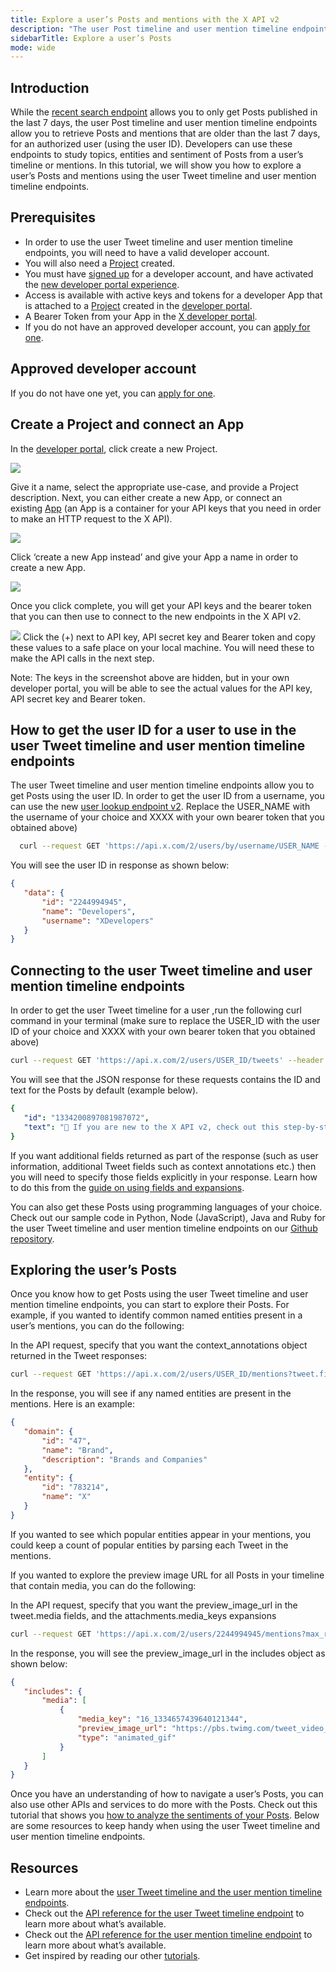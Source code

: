 ```yaml
---
title: Explore a user’s Posts and mentions with the X API v2
description: "The user Post timeline and user mention timeline endpoints allow developers to retrieve the public Posts composed by, or mentioning a user."
sidebarTitle: Explore a user’s Posts
mode: wide
---
```

## Introduction

 While the [recent search endpoint](https://developer.x.com/en/docs/x-api/posts/search/introduction) allows you to only get Posts published in the last 7 days, the user Post timeline and user mention timeline endpoints allow you to retrieve Posts and mentions that are older than the last 7 days, for an authorized user (using the user ID). Developers can use these endpoints to study topics, entities and sentiment of Posts from a user’s timeline or mentions. In this tutorial, we will show you how to explore a user’s Posts and mentions using the user Tweet timeline and user mention timeline endpoints.
 

## Prerequisites

*   In order to use the user Tweet timeline and user mention timeline endpoints, you will need to have a valid developer account. 
*   You will also need a [Project](https://developer.x.com/en/docs/x-api/posts/search/introduction) created.
*   You must have [signed up](https://developer.x.com/en/portal/petition/essential/basic-info) for a developer account, and have activated the [new developer portal experience](https://developer.x.com/en/portal/opt-in.html). 
*   Access is available with active keys and tokens for a developer App that is attached to a [Project](/resources/fundamentals/projects) created in the [developer portal](/resources/fundamentals/developer-portal).
*   A Bearer Token from your App in the [X developer portal](https://developer-staging.x.com/en/docs/developer-portal/overview).
*   If you do not have an approved developer account, you can [apply for one](https://developer.x.com/en/apply-for-access).

## Approved developer account

If you do not have one yet, you can [apply for one](https://developer.x.com/en/apply-for-access).

## Create a Project and connect an App

In the [developer portal](https://developer.x.com/en/portal/dashboard), click create a new Project.

<Frame>
  <img src="/images/projects.png.twimg.1920.png"/>
</Frame>

Give it a name, select the appropriate use-case, and provide a Project description. Next, you can either create a new App, or connect an existing [App](https://developer.x.com/en/docs/apps/overview) (an App is a container for your API keys that you need in order to make an HTTP request to the X API).
<Frame>
  <img src="/images/add-your-app.png.twimg.1920.png"/>
</Frame>


Click ‘create a new App instead’ and give your App a name in order to create a new App.
<Frame>
  <img src="/images/last-step-name-your-app.png.twimg.1920.png"/>
</Frame>

Once you click complete, you will get your API keys and the bearer token that you can then use to connect to the new endpoints in the X API v2.
  <Frame>
  <img src="/images/here-are-your-keys.png.twimg.1920.png"/>
</Frame>
Click the (+) next to API key, API secret key and Bearer token and copy these values to a safe place on your local machine. You will need these to make the API calls in the next step.

Note: The keys in the screenshot above are hidden, but in your own developer portal, you will be able to see the actual values for the API key, API secret key and Bearer token.
 

## How to get the user ID for a user to use in the user Tweet timeline and user mention timeline endpoints

The user Tweet timeline and user mention timeline endpoints allow you to get Posts using the user ID. In order to get the user ID from a username, you can use the new [user lookup endpoint v2](https://developer.x.com/en/docs/x-api/users/lookup/quick-start). Replace the USER\_NAME with the username of your choice and XXXX with your own bearer token that you obtained above)

```bash
  curl --request GET 'https://api.x.com/2/users/by/username/USER_NAME --header 'Authorization: Bearer XXXXXX'
```

You will see the user ID in response as shown below:

```json
{
   "data": {
       "id": "2244994945",
       "name": "Developers",
       "username": "XDevelopers"
   }
}
```


## Connecting to the user Tweet timeline and user mention timeline endpoints

In order to get the user Tweet timeline for a user ,run the following curl command in your terminal (make sure to replace the USER\_ID with the user ID of your choice and XXXX with your own bearer token that you obtained above)

```bash
curl --request GET 'https://api.x.com/2/users/USER_ID/tweets' --header 'Authorization: Bearer XXXXXX'
```


You will see that the JSON response for these requests contains the ID and text for the Posts by default (example below).

```yaml
{
   "id": "1334200897081987072",
   "text": "👀 If you are new to the X API v2, check out this step-by-step guide to making your first request https://t.co/4rZqThpSbp"
}
```

If you want additional fields returned as part of the response (such as user information, additional Tweet fields such as context annotations etc.) then you will need to specify those fields explicitly in your response. Learn how to do this from the [guide on using fields and expansions](https://developer.x.com/en/docs/x-api/data-dictionary/using-fields-and-expansions).

You can also get these Posts using programming languages of your choice. Check out our sample code in Python, Node (JavaScript), Java and Ruby for the user Tweet timeline and user mention timeline endpoints on our [Github repository](https://github.com/xdevplatform/Twitter-API-v2-sample-code).
 

## Exploring the user’s Posts

Once you know how to get Posts using the user Tweet timeline and user mention timeline endpoints, you can start to explore their Posts. For example, if you wanted to identify common named entities present in a user’s mentions, you can do the following:

In the API request, specify that you want the context\_annotations object returned in the Tweet responses:

```bash
curl --request GET 'https://api.x.com/2/users/USER_ID/mentions?tweet.fields=context_annotations' --header 'Authorization: Bearer XXXXXX'
```

In the response, you will see if any named entities are present in the mentions. Here is an example:

```json
{
   "domain": {
       "id": "47",
       "name": "Brand",
       "description": "Brands and Companies"
   },
   "entity": {
       "id": "783214",
       "name": "X"
   }
}
```

If you wanted to see which popular entities appear in your mentions, you could keep a count of popular entities by parsing each Tweet in the mentions.

If you wanted to explore the preview image URL for all Posts in your timeline that contain media, you can do the following:

In the API request, specify that you want the preview\_image\_url in the tweet.media fields, and the attachments.media\_keys expansions
```bash
curl --request GET 'https://api.x.com/2/users/2244994945/mentions?max_results=100&media.fields=preview_image_url&expansions=attachments.media_keys' --header 'Authorization: Bearer XXXXXX'
```

In the response, you will see the preview\_image\_url in the includes object as shown below:

```json
{
   "includes": {
       "media": [
           {
               "media_key": "16_1334657439640121344",
               "preview_image_url": "https://pbs.twimg.com/tweet_video_thumb/EoWn3rqU8AAtFWL.jpg",
               "type": "animated_gif"
           }
       ]
   }
}
```

Once you have an understanding of how to navigate a user’s Posts, you can also use other APIs and services to do more with the Posts. Check out this tutorial that shows you [how to analyze the sentiments of your Posts](https://developer.x.com/en/docs/tutorials/how-to-analyze-the-sentiment-of-your-own-tweets). Below are some resources to keep handy when using the user Tweet timeline and user mention timeline endpoints.

## Resources

*   Learn more about the [user Tweet timeline and the user mention timeline endpoints](https://developer.x.com/en/docs/x-api/posts/timelines/introduction).
*   Check out the [API reference for the user Tweet timeline endpoint](https://developer.x.com/en/docs/x-api/posts/timelines/api-reference/get-users-id-tweets) to learn more about what’s available.
*   Check out the [API reference for the user mention timeline endpoint](https://developer.x.com/en/docs/x-api/posts/timelines/api-reference/get-users-id-mentions) to learn more about what’s available.
*   Get inspired by reading our other [tutorials](https://developer.x.com/en/docs/x-api/tutorials).
